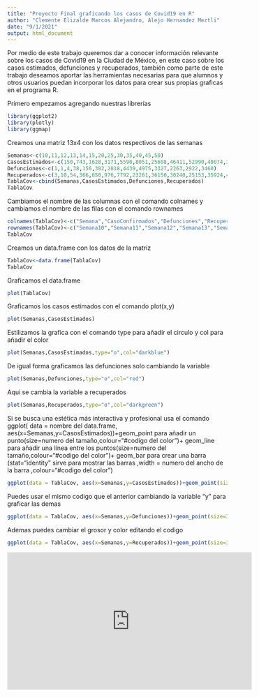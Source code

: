 ```yaml
---
title: "Proyecto Final graficando los casos de Covid19 en R"
author: "Clemente Elizalde Marcos Alejandro, Alejo Hernandez Meztli"
date: "9/1/2021"
output: html_document
---
```


Por medio de este trabajo queremos dar a conocer información relevante sobre los casos de Covid19 en la Ciudad de México, en este caso sobre los casos estimados, defunciones y recuperados, también como parte de este trabajo deseamos aportar las herramientas necesarias para que alumnos y otros usuarios puedan incorporar los datos para crear sus propias graficas en el programa R. 


Primero empezamos agregando nuestras librerías 
```r
library(ggplot2)
library(plotly)
library(ggmap)
```


Creamos una matriz 13x4 con los datos respectivos de las semanas
```r
Semanas<-c(10,11,12,13,14,15,20,25,30,35,40,45,50)
CasosEstimados<-c(150,743,1628,3171,5590,8051,25608,46411,52990,40074,35703,48994,66525)
Defunciones<-c(1,1,4,38,156,382,2818,4439,4975,3327,2263,2922,3460)
Recuperados<-c(3,10,54,366,650,976,7792,23261,36150,30240,25153,35924,46028)
TablaCov<-cbind(Semanas,CasosEstimados,Defunciones,Recuperados)
TablaCov

```




Cambiamos el nombre de las columnas con el comando colnames y cambiamos el nombre de las filas con el comando rownames
```r
colnames(TablaCov)<-c("Semana","CasoConfirmados","Defunciones","Recuperados")
rownames(TablaCov)<-c("Semana10","Semana11","Semana12","Semana13","Semana14","Semana15","Semana20","Semana25","Semana30","Semana35","Semana40","Semana45","Semana50")
TablaCov

```


Creamos un data.frame con los datos de la matriz

```r
TablaCov<-data.frame(TablaCov)
TablaCov

```




Graficamos el data.frame
```r
plot(TablaCov)
```





Graficamos los casos estimados con el comando plot(x,y)
```r
plot(Semanas,CasosEstimados)
```



Estilizamos la grafica con el comando type para añadir el circulo y col para añadir el color
```r
plot(Semanas,CasosEstimados,type="o",col="darkblue")
```





De igual forma graficamos las defunciones solo cambiando la variable
```r
plot(Semanas,Defunciones,type="o",col="red")
```



Aqui se cambia la variable a recuperados 
```r
plot(Semanas,Recuperados,type="o",col="darkgreen")
```







Si se busca una estética más interactiva y profesional usa el comando ggplot( data = nombre del data.frame, aes(x=Semanas,y=CasosEstimados))+geom_point para añadir un punto(size=numero del tamaño,colour="#codigo del color")+ geom_line para añadir una línea entre los puntos(size=numero del tamaño,colour="#codigo del color")+ geom_bar para crear una barra (stat="identity" sirve para mostrar las barras ,width = numero del ancho de la barra  ,colour="#codigo del color")


```r
ggplot(data = TablaCov, aes(x=Semanas,y=CasosEstimados))+geom_point(size=3,colour="#03C1D1")+geom_line(size=1,colour="#70ACC2")+geom_bar(stat="identity",width = .1,colour="#A6F2FF")
```

Puedes usar el mismo codigo que el anterior cambiando la variable "y" para graficar las demas

```r
ggplot(data = TablaCov, aes(x=Semanas,y=Defunciones))+geom_point(size=3,colour="#FA7ACB")+geom_line(size=.7,colour="#D52666")+geom_bar(stat="identity",width = .1,colour="pink")
```

Ademas puedes cambiar el grosor y color editando el codigo
```r
ggplot(data = TablaCov, aes(x=Semanas,y=Recuperados))+geom_point(size=3,colour="#AAD209")+geom_line(size=1,colour="#008080")+geom_bar(stat="identity",width = .1,colour="#72C2A0")
```








<iframe width="560" height="315" src="https://www.youtube.com/embed/9CI3C_lT-lU" frameborder="0" allow="accelerometer; autoplay; clipboard-write; encrypted-media; gyroscope; picture-in-picture" allowfullscreen></iframe>














